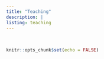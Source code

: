 ```yaml
---
title: "Teaching"
description: |
listing: teaching
---
```


 \ 

```r
knitr::opts_chunk$set(echo = FALSE)
```


